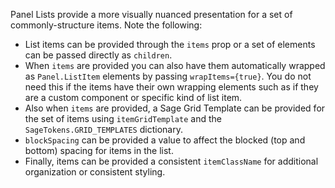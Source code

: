 
<Meta title="Sage/Panel/Panel List Notes" />

Panel Lists provide a more visually nuanced presentation for a set of commonly-structure items. Note the following:

- List items can be provided through the `items` prop or a set of elements can be passed directly as `children`.
- When `items` are provided you can also have them automatically wrapped as `Panel.ListItem` elements by passing `wrapItems={true}`. You do not need this if the items have their own wrapping elements such as if they are a custom component or specific kind of list item.
- Also when `items` are provided, a Sage Grid Template can be provided for the set of items using `itemGridTemplate` and the `SageTokens.GRID_TEMPLATES` dictionary.
- `blockSpacing` can be provided a value to affect the blocked (top and bottom) spacing for items in the list.
- Finally, items can be provided a consistent `itemClassName` for additional organization or consistent styling.
